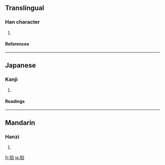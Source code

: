 ==Translingual==
===Han character===
{{Han char|rn=94|rad=犬|as=05|sn=8|four=|canj=大竹竹日 (KHHA)}}
# {{defn|Han|sort=犬05}}
====References====
{{Han ref|kx=0709.160|dkj=20349|dj=1122.040|hdz=21340.130|uh=72DB|ud=29403}}

----
==Japanese==
===Kanji===
{{ja-kanji|grade=|rs=犬05}}
# {{defn|Japanese}} 
====Readings====
{{ja-readings|on=[[はく]] (haku)|kun=[[こま]] (koma)}}

----
==Mandarin==
===Hanzi===
{{cmn-hanzi|pin=[[pò]] ([[po4]])|wg=p'o<sup>4</sup>}}
# {{defn|Mandarin}}

[[fr:狛]]
[[ja:狛]]